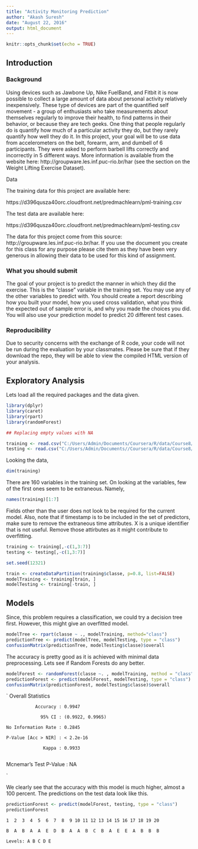 ```yaml
---
title: "Activity Monitoring Prediction"
author: "Akash Suresh"
date: "August 22, 2016"
output: html_document
---
```


```r
knitr::opts_chunk$set(echo = TRUE)
```

## Introduction

### Background

Using devices such as Jawbone Up, Nike FuelBand, and Fitbit it is now possible to collect a large amount of data about personal activity relatively inexpensively. These type of devices are part of the quantified self movement - a group of enthusiasts who take measurements about themselves regularly to improve their health, to find patterns in their behavior, or because they are tech geeks. One thing that people regularly do is quantify how much of a particular activity they do, but they rarely quantify how well they do it. In this project, your goal will be to use data from accelerometers on the belt, forearm, arm, and dumbell of 6 participants. They were asked to perform barbell lifts correctly and incorrectly in 5 different ways. More information is available from the website here: http://groupware.les.inf.puc-rio.br/har (see the section on the Weight Lifting Exercise Dataset).

Data

The training data for this project are available here:

https://d396qusza40orc.cloudfront.net/predmachlearn/pml-training.csv

The test data are available here:

https://d396qusza40orc.cloudfront.net/predmachlearn/pml-testing.csv

The data for this project come from this source: http://groupware.les.inf.puc-rio.br/har. If you use the document you create for this class for any purpose please cite them as they have been very generous in allowing their data to be used for this kind of assignment.

### What you should submit

The goal of your project is to predict the manner in which they did the exercise. This is the "classe" variable in the training set. You may use any of the other variables to predict with. You should create a report describing how you built your model, how you used cross validation, what you think the expected out of sample error is, and why you made the choices you did. You will also use your prediction model to predict 20 different test cases.

### Reproducibility

Due to security concerns with the exchange of R code, your code will not be run during the evaluation by your classmates. Please be sure that if they download the repo, they will be able to view the compiled HTML version of your analysis.

## Exploratory Analysis

Lets load all the required packages and the data given.

```r
library(dplyr)
library(caret)
library(rpart)
library(randomForest)

## Replacing empty values with NA

training <- read.csv("C:/Users/Admin/Documents/Coursera/R/data/Course8/Activity-Monitoring-Prediction/data/pml-training.csv",na.strings=c("NA","#DIV/0!", ""))
testing <- read.csv("C:/Users/Admin/Documents//Coursera/R/data/Course8/Activity-Monitoring-Prediction/data/pml-testing.csv",na.strings=c("NA","#DIV/0!", ""))
```

Looking the data,

```r
dim(training)
```

There are 160 variables in the training set. On looking at the variables, few of the first ones seem to be extraneous. Namely,

```r
names(training)[1:7]
```

Fields other than the user does not look to be required for the current model. Also, note that if timestamp is to be included in the set of predictors, make sure to remove the extraneous time attributes. X is a unique identifier that is not useful. Remove those attirbutes as it might contribute to overfitting. 

```r
training <- training[,-c(1,3:7)]
testing <- testing[,-c(1,3:7)]

set.seed(12321)

train <- createDataPartition(training$classe, p=0.8, list=FALSE)
modelTraining <- training[train, ] 
modelTesting <- training[-train, ]
```

## Models

Since, this problem requires a classification, we could try a decision tree first. However, this might give an overfitted model.

```r
modelTree <- rpart(classe ~ ., modelTraining, method="class")
predictionTree <- predict(modelTree, modelTesting, type = "class")
confusionMatrix(predictionTree, modelTesting$classe)$overall
```


The accuracy is pretty good as it is achieved with minimal data preprocessing. Lets see if Random Forests do any better.

```r
modelForest <- randomForest(classe ~. , modelTraining, method = "class")
predictionForest <- predict(modelForest, modelTesting, type = "class")
confusionMatrix(predictionForest, modelTesting$classe)$overall
```

`
Overall Statistics

               Accuracy : 0.9947   
               
                 95% CI : (0.9922, 0.9965)
                 
    No Information Rate : 0.2845        
    
    P-Value [Acc > NIR] : < 2.2e-16       
                                          
                  Kappa : 0.9933      
                  
 Mcnemar's Test P-Value : NA   
 
`

We clearly see that the accuracy with this model is much higher, almost a 100 percent. The predictions on the test data look like this.

```r
predictionForest <- predict(modelForest, testing, type = "class")
predictionForest
```

` 1  2  3  4  5  6  7  8  9 10 11 12 13 14 15 16 17 18 19 20`

`B  A  B  A  A  E  D  B  A  A  B  C  B  A  E  E  A  B  B  B`

`Levels: A B C D E`


